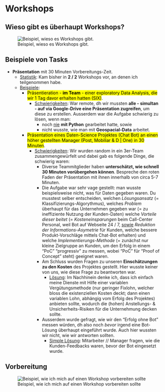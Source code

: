 # Workshops

## Wieso gibt es überhaupt Workshops?

![Beispiel, wieso es Workshops gibt.](./bilder/warum-workshops.png)

## Beispiele von Tasks

- **Präsentation** mit 30 Minuten Vorbereitungs-Zeit.
  - <u>Statistik</u>: Kam bisher in **2 / 2** Workshops vor, an denen ich teilgenommen habe.
  - <u>Beispiele</u>: 
    - <mark>Präsentieration - **im Team** - einer exploratory Data Analysis, die wir 1 Tag davor erhalten hatten (SIX)</mark>. 
      - <u>Schwierigkeiten</u>: War remote, dh wir mussten **alle - simultan - auf via Google-Drive eine Präsentation zugreifen**, um diese zu erstellen. Ausserdem war die Aufgabe schwierig zu lösen, wenn man:
        - noch <u>nie</u> **mit Python** gearbeitet hatte, sowie 
        - nicht wusste, wie man mit **Geospacial-Data** arbeitet.
    - <mark>Präsentation eines Daten-Science Projektes (Chat Bot) an einen höher gestellten Manager (Post, Mobiliar & D | One) in 30 Minuten</mark>.
      - <u>Schwierigkeiten</u>: Wir wurden random in ein 3er-Team zusammengewürfelt und dabei gab es folgende Dinge, die schwierig waren:
        - Diverse Teammitglieder haben **unterschätzt, wie schnell 30 Minuten vorübergehen können**. Bespreche den roten Faden der Präsentation mit ihnen innerhalb von circa 5-7 Minuten.
        - Die Aufgabe war sehr vage gestellt: man wusste beispielsweise nicht, was für Daten gegeben waren. Du musstest selber entscheiden, welchen _Lösungsansatz_ (= Klassifizierungs-Algorythmus), welches _Problem_ überhaupt für das Unternehmen gegeben war (= zu ineffiziente Nutzung der Kunden-Daten) welche _Vorteile dieser beitet_ (= _Kosteneinsparungen_ beim Call-Center Personal, weil Bot auf Webseite 24 / 7, <u>sowie</u> _Reduktion der Informations-Asymetrie_ für Kunden, welche bessere Produkt-Vorschläge mittels Chat-Bot erhalten) und welche _Implementierungs-Methode_ (= zunächst nur kleine Zielgruppe an Kunden, um den Erfolg in einem "PoC" "progressiv" zu messen, wobei "PoC" für "Proof of Concept" steht) geeignet waren.
        - Am Schluss wurden Fragen zu unseren **Einschätzungen zu den Kosten** des Projektes gestellt. Hier wusste keiner von uns, wie diese Frage zu beantworten war. 
          - <u>Lösung</u>: Im Nachhinein denke ich, dass ich einfach meine Dienste mit Hilfe einer variablen Vergütungsmethode (nur geringer Fixlohn, welcher bloss die existenziellen Kosten deckt; dann einen variablen Lohn, abhängig vom Erfolg des Projektes) anbieten sollte, wodurch die (hohen) Anstellungs- & Unsicherheits-Risiken für die Unternehmung decken sollte.
        - Ausserdem wurde gefragt, wie wir den "Erfolg ohne Bot" messen würden, dh also noch _bevor_ irgend eine Bot-Lösung überhaupt eingeführt wurde. Auch hier wussten wir nicht, wie wir antworten sollten.
          - <u>Simple Lösung</u>: Mitarbeiter // Manager fragen, wie die  Kunden-Feedbacks waren, bevor der Bot eingesetzt wurde. 


## Vorbereitung

![Beispiel, wie ich mich auf einen Workshop vorbereiten sollte](./bilder/vorbereitungen-fuer-workshops.png)


